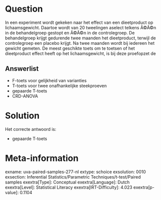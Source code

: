 Question
========

In een experiment wordt gekeken naar het effect van een dieetproduct op
lichaamsgewicht. Daartoe wordt van 20 tweelingen aselect telkens Ã©Ã©n
in de behandelgroep gestopt en Ã©Ã©n in de controlegroep. De
behandelgroep krijgt gedurende twee maanden het dieetproduct, terwijl de
controlegroep een placebo krijgt. Na twee maanden wordt bij iedereen het
gewicht gemeten. De meest geschikte toets om te toetsen of het
dieetproduct effect heeft op het lichaamsgewicht, is bij deze proefopzet
de

Answerlist
----------

* F-toets voor gelijkheid van varianties
* T-toets voor twee onafhankelijke steekproeven
* gepaarde T-toets
* CRD-ANOVA

Solution
========

Het correcte antwoord is: 

* gepaarde T-toets

Meta-information
================
exname: uva-paired-samples-277-nl
extype: schoice
exsolution: 0010
exsection: Inferential Statistics/Parametric Techniques/t-test/Paired samples
exextra[Type]: Conceptual
exextra[Language]: Dutch
exextra[Level]: Statistical Literacy
exextra[IRT-Difficulty]: 4.023
exextra[p-value]: 0.1104
